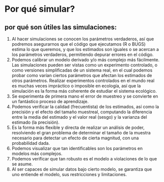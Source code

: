 # Por qué simular? {#why}
## por qué son útiles las simulaciones:

1. Al hacer simulaciones se conocen los parámetros verdaderos, así que podremos asegurarnos que el código que ejecutamos (R o BUGS) estima lo que queremos, y que los estimados son iguales o se acercan a los parámetros verdaderos, permitiendo depurar errores en el código. 
  2. Podemos calibrar un modelo derivado y/o más complejo más fácilmente. Las simulaciones pueden ser vistas como un experimento controlado, o como versiones simplificadas de un sistema real, en el cual podemos probar como varían ciertos parámetros que afectan los estimados de otros parámetros. Realizar experimentos controlados en el mundo real es muchas veces impráctico o imposible en ecología, así que la simulación es la forma más coherente de estudiar el sistema ecológico. 
  3. Se experimenta de primera mano el error de muestreo y se convierte en un fantástico proceso de aprendizaje.
  4. Podemos verificar la calidad (frecuentista) de los estimados, así como la precisión y el efecto del tamaño muestreal, computando la diferencia entre la media del estimado y el valor real (sesgo) y la varianza del estimado (la precisión). 
  5. Es la forma más flexible y directa de realizar un análisis de poder, resolviendo el gran problema de determinar el tamaño de la muestra necesario para detectar un efecto de cierta magnitud, con una probabilidad dada.   
  6. Podemos visualizar que tan identificables son los parámetros en modelos más complejos.
  7. Podemos verificar que tan robusto es el modelo a violaciones de lo que se asume.
  8. Al ser capaces de simular datos bajo cierto modelo, se garantiza que uno entiende el modelo, sus restricciones y limitaciones.
